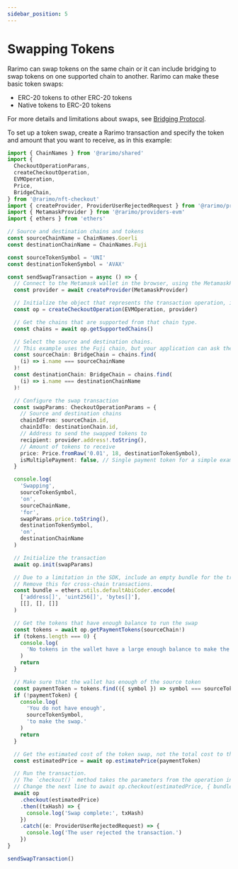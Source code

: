 ```yaml
---
sidebar_position: 5
---
```


# Swapping Tokens

Rarimo can swap tokens on the same chain or it can include bridging to swap tokens on one supported chain to another.
Rarimo can make these basic token swaps:

- ERC-20 tokens to other ERC-20 tokens
- Native tokens to ERC-20 tokens

For more details and limitations about swaps, see [Bridging Protocol](../overview/bridge).

To set up a token swap, create a Rarimo transaction and specify the token and amount that you want to receive, as in this example:

```ts
import { ChainNames } from '@rarimo/shared'
import {
  CheckoutOperationParams,
  createCheckoutOperation,
  EVMOperation,
  Price,
  BridgeChain,
} from '@rarimo/nft-checkout'
import { createProvider, ProviderUserRejectedRequest } from '@rarimo/provider'
import { MetamaskProvider } from '@rarimo/providers-evm'
import { ethers } from 'ethers'

// Source and destination chains and tokens
const sourceChainName = ChainNames.Goerli
const destinationChainName = ChainNames.Fuji

const sourceTokenSymbol = 'UNI'
const destinationTokenSymbol = 'AVAX'

const sendSwapTransaction = async () => {
  // Connect to the Metamask wallet in the browser, using the MetamaskProvider interface to limit bundle size.
  const provider = await createProvider(MetamaskProvider)

  // Initialize the object that represents the transaction operation, in this case on EVM.
  const op = createCheckoutOperation(EVMOperation, provider)

  // Get the chains that are supported from that chain type.
  const chains = await op.getSupportedChains()

  // Select the source and destination chains.
  // This example uses the Fuji chain, but your application can ask the user which chain to use.
  const sourceChain: BridgeChain = chains.find(
    (i) => i.name === sourceChainName
  )!
  const destinationChain: BridgeChain = chains.find(
    (i) => i.name === destinationChainName
  )!

  // Configure the swap transaction
  const swapParams: CheckoutOperationParams = {
    // Source and destination chains
    chainIdFrom: sourceChain.id,
    chainIdTo: destinationChain.id,
    // Address to send the swapped tokens to
    recipient: provider.address!.toString(),
    // Amount of tokens to receive
    price: Price.fromRaw('0.01', 18, destinationTokenSymbol),
    isMultiplePayment: false, // Single payment token for a simple example
  }

  console.log(
    'Swapping',
    sourceTokenSymbol,
    'on',
    sourceChainName,
    'for',
    swapParams.price.toString(),
    destinationTokenSymbol,
    'on',
    destinationChainName
  )

  // Initialize the transaction
  await op.init(swapParams)

  // Due to a limitation in the SDK, include an empty bundle for the transaction to work when the transactions are on the same chain/
  // Remove this for cross-chain transactions.
  const bundle = ethers.utils.defaultAbiCoder.encode(
    ['address[]', 'uint256[]', 'bytes[]'],
    [[], [], []]
  )

  // Get the tokens that have enough balance to run the swap
  const tokens = await op.getPaymentTokens(sourceChain!)
  if (tokens.length === 0) {
    console.log(
      'No tokens in the wallet have a large enough balance to make the swap.'
    )
    return
  }

  // Make sure that the wallet has enough of the source token
  const paymentToken = tokens.find(({ symbol }) => symbol === sourceTokenSymbol)
  if (!paymentToken) {
    console.log(
      'You do not have enough',
      sourceTokenSymbol,
      'to make the swap.'
    )
    return
  }

  // Get the estimated cost of the token swap, not the total cost to the user
  const estimatedPrice = await op.estimatePrice(paymentToken)

  // Run the transaction.
  // The `checkout()` method takes the parameters from the operation instance, gets approval from the user's wallet, and calls the Rarimo contract to handle the transaction.
  // Change the next line to await op.checkout(estimatedPrice, { bundle }) if the source and destination chains are the same:
  await op
    .checkout(estimatedPrice)
    .then((txHash) => {
      console.log('Swap complete:', txHash)
    })
    .catch((e: ProviderUserRejectedRequest) => {
      console.log('The user rejected the transaction.')
    })
}

sendSwapTransaction()
```
